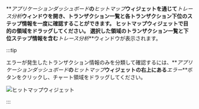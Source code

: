 **_アプリケーションダッシュボード_**の**_ヒットマップ_**ウィジェットを通じて**_トレース分析_**ウィンドウを開き、トランザクション一覧と各トランザクション下位のステップ情報を一度に確認することができます。 ヒットマップウィジェットで目的の領域をドラッグしてください。 選択した領域のトランザクション一覧と下位ステップ情報を含む**_トレース分析_**ウィンドウが表示されます。

:::tip

エラーが発生したトランザクション情報のみを分類して確認するには、**_アプリケーションダッシュボード_**の**_ヒットマップ_**ウィジェットの右上にある**_エラー_**ボタンをクリックし、チャート領域をドラッグしてください。

![ヒットマップウィジェット](/img/apm-hitmap-error.png)

:::
